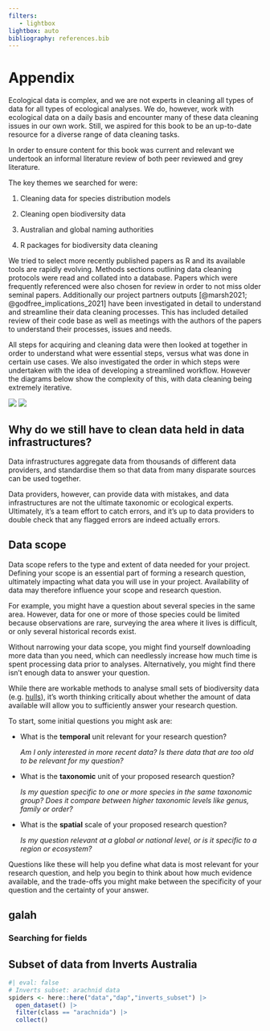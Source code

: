 ```yaml
---
filters:
   - lightbox
lightbox: auto
bibliography: references.bib
---
```


# Appendix {#sec-appendix}

Ecological data is complex, and we are not experts in cleaning all types of data for all types of ecological analyses. We do, however, work with ecological data on a daily basis and encounter many of these data cleaning issues in our own work. Still, we aspired for this book to be an up-to-date resource for a diverse range of data cleaning tasks.

In order to
ensure content for this book was current and relevant we undertook an
informal literature review of both peer reviewed and grey literature.

The key themes we searched for were:

1.  Cleaning data for species distribution models

2.  Cleaning open biodiversity data

3.  Australian and global naming authorities

4.  R packages for biodiversity data cleaning

We tried to select more recently published papers as R and its available tools are rapidly evolving. Methods
sections outlining data cleaning protocols were read and collated into a
database. Papers which were frequently referenced were also chosen for
review in order to not miss older seminal papers. Additionally our
project partners outputs [@marsh2021; @godfree_implications_2021] have
been investigated in detail to understand and streamline their data
cleaning processes. This has included detailed review of their code base
as well as meetings with the authors of the papers to understand their
processes, issues and needs.

All steps for acquiring and cleaning data were then looked at together
in order to understand what were essential steps, versus what was done
in certain use cases. We also investigated the order in which steps were
undertaken with the idea of developing a streamlined workflow. However the diagrams below show the complexity of this, with data cleaning being extremely iterative. 


![](images/complex_workflow.png)
![](images/simplified_workflow.png)

## Why do we still have to clean data held in data infrastructures?

Data infrastructures aggregate data from thousands of different data providers, and standardise them so that data from many disparate sources can be used together. 

Data providers, however, can provide data with mistakes, and data infrastructures are not the ultimate taxonomic or ecological experts. Ultimately, it's a team effort to catch errors, and it's up to data providers to double check that any flagged errors are indeed actually errors. 

## Data scope

Data scope refers to the type and extent of data needed for your project.
Defining your scope is an essential part of forming a research question,
ultimately impacting what data you will use in your project. Availability of
data may therefore influence your scope and research question.

For example, you might have a question about several species in the same area.
However, data for one or more of those species could be limited because
observations are rare, surveying the area where it lives is difficult, or only
several historical records exist. 

Without narrowing your data scope, you might find yourself downloading more data
than you need, which can needlessly increase how much time is spent processing
data prior to analyses. Alternatively, you might find there isn't enough data to
answer your question.

While there are workable methods to analyse small sets of biodiversity data
(e.g. [hulls](https://labs.ala.org.au/posts/2022-10-12_alpha-hulls/post.html)),
it's worth thinking critically about whether the amount of data available will
allow you to sufficiently answer your research question.

To start, some initial questions you might ask are:

-   What is the **temporal** unit relevant for your research question?

    *Am I only interested in more recent data? Is there data that are too old to
    be relevant for my question?*

-   What is the **taxonomic** unit of your proposed research question?

    *Is my question specific to one or more species in the same taxonomic group?
    Does it compare between higher taxonomic levels like genus, family or
    order?*

-   What is the **spatial** scale of your proposed research question?

    *Is my question relevant at a global or national level, or is it specific to
    a region or ecosystem?*

Questions like these will help you define what data is most relevant for your
research question, and help you begin to think about how much evidence
available, and the trade-offs you might make between the specificity of your
question and the certainty of your answer.

## galah

### Searching for fields

## Subset of data from Inverts Australia

```r
#| eval: false
# Inverts subset: arachnid data
spiders <- here::here("data","dap","inverts_subset") |>
  open_dataset() |>
  filter(class == "arachnida") |>
  collect()
```


